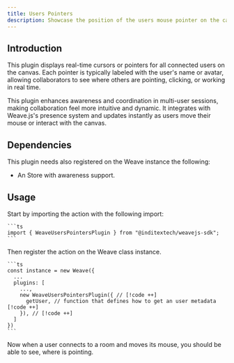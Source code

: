 ```yaml
---
title: Users Pointers
description: Showcase the position of the users mouse pointer on the canvas
---
```



## Introduction

This plugin displays real-time cursors or pointers for all connected users on the
canvas. Each pointer is typically labeled with the user's name or avatar, allowing
collaborators to see where others are pointing, clicking, or working in real time.

This plugin enhances awareness and coordination in multi-user sessions, making
collaboration feel more intuitive and dynamic. It integrates with Weave.js's
presence system and updates instantly as users move their mouse or interact with
the canvas.

## Dependencies

This plugin needs also registered on the Weave instance the following:

- An Store with awareness support.

## Usage

<Accordions>
  <Accordion title="1. Import the plugin" id="import-plugin">
    Start by importing the action with the following import:

    ```ts
    import { WeaveUsersPointersPlugin } from "@inditextech/weavejs-sdk";
    ```

  </Accordion>
  <Accordion title="2. Register the plugin" id="register-plugin">
    Then register the action on the Weave class instance.

    ```ts
    const instance = new Weave({
      ...
      plugins: [
        ...,
        new WeaveUsersPointersPlugin({ // [!code ++]
          getUser, // function that defines how to get an user metadata [!code ++]
        }), // [!code ++]
      ]
    })
    ```

  </Accordion>
  <Accordion title="3. Use the plugin" id="use-the-plugin">
    Now when a user connects to a room and moves its mouse, you should be able to see,
    where is pointing.

  </Accordion>
</Accordions>
